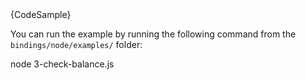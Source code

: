 
<CodeBlock className="language-typescript">
  {CodeSample}
</CodeBlock>

You can run the example by running the following command from the `bindings/node/examples/` folder:

<CodeBlock className="language-bash">
    node 3-check-balance.js
</CodeBlock>
